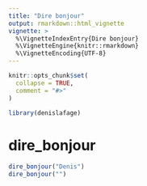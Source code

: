 ```yaml
---
title: "Dire bonjour"
output: rmarkdown::html_vignette
vignette: >
  %\VignetteIndexEntry{Dire bonjour}
  %\VignetteEngine{knitr::rmarkdown}
  %\VignetteEncoding{UTF-8}
---
```


```r
knitr::opts_chunk$set(
  collapse = TRUE,
  comment = "#>"
)
```

```r
library(denislafage)
```

<!-- WARNING - This vignette is generated by {fusen} from dev/flat_dire_bonjour.Rmd: do not edit by hand -->



<!--
 You need to run the 'description' chunk in the '0-dev_history.Rmd' file before continuing your code there.
-->

# dire_bonjour


```r
dire_bonjour("Denis")
dire_bonjour("")
```



